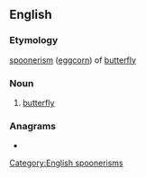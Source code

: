 ==English==

===Etymology===
[[spoonerism]] ([[eggcorn]]) of [[butterfly]]

===Noun===
{{en-noun|flutterbies}}

# {{lb|en|childish}} [[butterfly]]

===Anagrams===
* {{anagrams|en|butterfly}}

[[Category:English spoonerisms]]